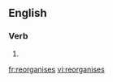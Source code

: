 
==English==

===Verb===
{{head|en}}

# {{en-third-person singular of|reorganise}}

[[fr:reorganises]]
[[vi:reorganises]]